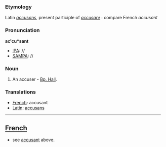 ===Etymology===
Latin ''[[accusans]]'', present participle of ''[[accusare]]''  : compare French ''accusant''
===Pronunciation===
'''ac'cu*sant'''
*[[IPA]]: //
*[[SAMPA]]: //
===Noun===
#An accuser - [[Bp. Hall]].
===Translations===
*[[French]]: accusant
*[[Latin]]: [[accusans]]
----
==[[French]]==
*see [[accusant#Pronunciation|accusant]] above.